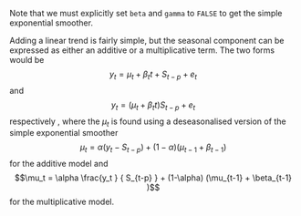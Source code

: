 Note that we must explicitly set `beta` and `gamma` to `FALSE` to get the simple exponential smoother.

Adding a linear trend is fairly simple, but the seasonal component can
be expressed as either an additive or a multiplicative term. The two
forms would be $$y_t = \mu_t + \beta_t t +S_{t-p} + e_t$$ and $$y_t = (\mu_t + \beta_t t) S_{t-p} + e_t$$ respectively , where the $\mu_t$ is found using a
deseasonalised version of the simple exponential smoother
$$\mu_t = \alpha (y_t - S_{t-p}
) + (1-\alpha) (\mu_{t-1} + \beta_{t-1}
)$$ for the additive model and $$\mu_t = \alpha \frac{y_t }
{ S_{t-p}
} + (1-\alpha) (\mu_{t-1} + \beta_{t-1}
)$$ for the multiplicative model. 

